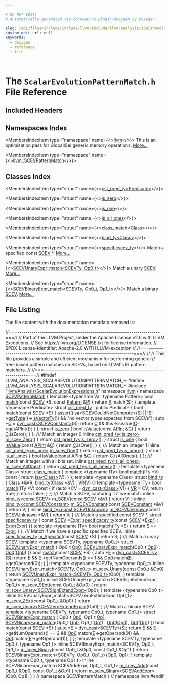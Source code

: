 ```yaml
---

# DO NOT EDIT!
# Automatically generated via docusaurus-plugin-doxygen by Doxygen.

slug: /api/files/include/include/llvm/include/llvm/analysis/scalarevolutionpatternmatch-h
custom_edit_url: null
keywords:
  - doxygen
  - reference
  - file

---
```





# The `ScalarEvolutionPatternMatch.h` File Reference

<DoxygenPage pluginConfig={pluginConfig}>



## Included Headers

<IncludesList>
<IncludesListItem
  filePath="llvm/Analysis/ScalarEvolutionExpressions.h"
  permalink="/docs/api/files/include/include/llvm/include/llvm/analysis/scalarevolutionexpressions-h"
  isLocal="true" />
</IncludesList>

## Namespaces Index

<MembersIndex>

<MembersIndexItem
  type="namespace"
  name={<><a href="/docs/api/namespaces/llvm">llvm</a></>}>
This is an optimization pass for GlobalISel generic memory operations. <a href="/docs/api/namespaces/llvm/#details">More...</a>
</MembersIndexItem>

<MembersIndexItem
  type="namespace"
  name={<><a href="/docs/api/namespaces/llvm/scevpatternmatch">llvm::SCEVPatternMatch</a></>}>
</MembersIndexItem>

</MembersIndex>

## Classes Index

<MembersIndex>

<MembersIndexItem
  type="struct"
  name={<><a href="/docs/api/structs/llvm/scevpatternmatch/cst-pred-ty">cst_pred_ty&lt;Predicate&gt;</a></>}>
</MembersIndexItem>

<MembersIndexItem
  type="struct"
  name={<><a href="/docs/api/structs/llvm/scevpatternmatch/is-zero">is_zero</a></>}>
</MembersIndexItem>

<MembersIndexItem
  type="struct"
  name={<><a href="/docs/api/structs/llvm/scevpatternmatch/is-one">is_one</a></>}>
</MembersIndexItem>

<MembersIndexItem
  type="struct"
  name={<><a href="/docs/api/structs/llvm/scevpatternmatch/is-all-ones">is_all_ones</a></>}>
</MembersIndexItem>

<MembersIndexItem
  type="struct"
  name={<><a href="/docs/api/structs/llvm/scevpatternmatch/class-match">class_match&lt;Class&gt;</a></>}>
</MembersIndexItem>

<MembersIndexItem
  type="struct"
  name={<><a href="/docs/api/structs/llvm/scevpatternmatch/bind-ty">bind_ty&lt;Class&gt;</a></>}>
</MembersIndexItem>

<MembersIndexItem
  type="struct"
  name={<><a href="/docs/api/structs/llvm/scevpatternmatch/specificscev-ty">specificscev_ty</a></>}>
Match a specified const <a href="/docs/api/classes/llvm/scev">SCEV</a> &#42;. <a href="/docs/api/structs/llvm/scevpatternmatch/specificscev-ty/#details">More...</a>
</MembersIndexItem>

<MembersIndexItem
  type="struct"
  name={<><a href="/docs/api/structs/llvm/scevpatternmatch/scevunaryexpr-match">SCEVUnaryExpr_match&lt;SCEVTy, Op0_t&gt;</a></>}>
Match a unary <a href="/docs/api/classes/llvm/scev">SCEV</a>. <a href="/docs/api/structs/llvm/scevpatternmatch/scevunaryexpr-match/#details">More...</a>
</MembersIndexItem>

<MembersIndexItem
  type="struct"
  name={<><a href="/docs/api/structs/llvm/scevpatternmatch/scevbinaryexpr-match">SCEVBinaryExpr_match&lt;SCEVTy, Op0_t, Op1_t&gt;</a></>}>
Match a binary <a href="/docs/api/classes/llvm/scev">SCEV</a>. <a href="/docs/api/structs/llvm/scevpatternmatch/scevbinaryexpr-match/#details">More...</a>
</MembersIndexItem>

</MembersIndex>


## File Listing

The file content with the documentation metadata removed is:

<ProgramListing>

<Link id="l00001" /><CodeLine lineNumber="1"><Highlight kind="comment">//===----------------------------------------------------------------------===//</Highlight><Highlight kind="normal"></Highlight></CodeLine>
<Link id="l00002" /><CodeLine lineNumber="2"><Highlight kind="normal"></Highlight><Highlight kind="comment">// Part of the LLVM Project, under the Apache License v2.0 with LLVM Exceptions.</Highlight><Highlight kind="normal"></Highlight></CodeLine>
<Link id="l00003" /><CodeLine lineNumber="3"><Highlight kind="normal"></Highlight><Highlight kind="comment">// See https://llvm.org/LICENSE.txt for license information.</Highlight><Highlight kind="normal"></Highlight></CodeLine>
<Link id="l00004" /><CodeLine lineNumber="4"><Highlight kind="normal"></Highlight><Highlight kind="comment">// SPDX-License-Identifier: Apache-2.0 WITH LLVM-exception</Highlight><Highlight kind="normal"></Highlight></CodeLine>
<Link id="l00005" /><CodeLine lineNumber="5"><Highlight kind="normal"></Highlight><Highlight kind="comment">//</Highlight><Highlight kind="normal"></Highlight></CodeLine>
<Link id="l00006" /><CodeLine lineNumber="6"><Highlight kind="normal"></Highlight><Highlight kind="comment">//===----------------------------------------------------------------------===//</Highlight><Highlight kind="normal"></Highlight></CodeLine>
<Link id="l00007" /><CodeLine lineNumber="7"><Highlight kind="normal"></Highlight><Highlight kind="comment">//</Highlight><Highlight kind="normal"></Highlight></CodeLine>
<Link id="l00008" /><CodeLine lineNumber="8"><Highlight kind="normal"></Highlight><Highlight kind="comment">// This file provides a simple and efficient mechanism for performing general</Highlight><Highlight kind="normal"></Highlight></CodeLine>
<Link id="l00009" /><CodeLine lineNumber="9"><Highlight kind="normal"></Highlight><Highlight kind="comment">// tree-based pattern matches on SCEVs, based on LLVM&#39;s IR pattern matchers.</Highlight><Highlight kind="normal"></Highlight></CodeLine>
<Link id="l00010" /><CodeLine lineNumber="10"><Highlight kind="normal"></Highlight><Highlight kind="comment">//</Highlight><Highlight kind="normal"></Highlight></CodeLine>
<Link id="l00011" /><CodeLine lineNumber="11"><Highlight kind="normal"></Highlight><Highlight kind="comment">//===----------------------------------------------------------------------===//</Highlight><Highlight kind="normal"></Highlight></CodeLine>
<Link id="l00012" /><CodeLine lineNumber="12"><Highlight kind="normal"></Highlight></CodeLine>
<Link id="l00013" /><CodeLine lineNumber="13"><Highlight kind="normal"></Highlight><Highlight kind="preprocessor">#ifndef LLVM&#95;ANALYSIS&#95;SCALAREVOLUTIONPATTERNMATCH&#95;H</Highlight><Highlight kind="normal"></Highlight></CodeLine>
<Link id="l00014" /><CodeLine lineNumber="14"><Highlight kind="normal"></Highlight><Highlight kind="preprocessor">#define LLVM&#95;ANALYSIS&#95;SCALAREVOLUTIONPATTERNMATCH&#95;H</Highlight><Highlight kind="normal"></Highlight></CodeLine>
<Link id="l00015" /><CodeLine lineNumber="15"><Highlight kind="normal"></Highlight></CodeLine>
<Link id="l00016" /><CodeLine lineNumber="16"><Highlight kind="normal"></Highlight><Highlight kind="preprocessor">#include &quot;<a href="/docs/api/files/include/include/llvm/include/llvm/analysis/scalarevolutionexpressions-h">llvm/Analysis/ScalarEvolutionExpressions.h</a>&quot;</Highlight><Highlight kind="normal"></Highlight></CodeLine>
<Link id="l00017" /><CodeLine lineNumber="17"><Highlight kind="normal"></Highlight></CodeLine>
<Link id="l00018" /><CodeLine lineNumber="18"><Highlight kind="normal"></Highlight><Highlight kind="keyword">namespace </Highlight><Highlight kind="normal"><a href="/docs/api/namespaces/llvm">llvm</a> &#123;</Highlight></CodeLine>
<Link id="l00019" /><CodeLine lineNumber="19" lineLink="/docs/api/namespaces/llvm/scevpatternmatch"><Highlight kind="normal"></Highlight><Highlight kind="keyword">namespace </Highlight><Highlight kind="normal"><a href="/docs/api/namespaces/llvm/scevpatternmatch">SCEVPatternMatch</a> &#123;</Highlight></CodeLine>
<Link id="l00020" /><CodeLine lineNumber="20"><Highlight kind="normal"></Highlight></CodeLine>
<Link id="l00021" /><CodeLine lineNumber="21"><Highlight kind="normal"></Highlight><Highlight kind="keyword">template</Highlight><Highlight kind="normal"> &lt;</Highlight><Highlight kind="keyword">typename</Highlight><Highlight kind="normal"> Val, </Highlight><Highlight kind="keyword">typename</Highlight><Highlight kind="normal"> Pattern&gt;</Highlight></CodeLine>
<Link id="l00022" /><CodeLine lineNumber="22" lineLink="/docs/api/namespaces/llvm/scevpatternmatch/#ac7955a91d3f8f0d5caff3879f0778e82"><Highlight kind="normal"></Highlight><Highlight kind="keywordtype">bool</Highlight><Highlight kind="normal"> <a href="/docs/api/namespaces/llvm/scevpatternmatch/#ac7955a91d3f8f0d5caff3879f0778e82">match</a>(</Highlight><Highlight kind="keyword">const</Highlight><Highlight kind="normal"> <a href="/docs/api/classes/llvm/scev">SCEV</a> &#42;S, </Highlight><Highlight kind="keyword">const</Highlight><Highlight kind="normal"> <a href="/docs/api/classes/llvm/pattern">Pattern</a> &amp;<a href="/docs/api/files/lib/lib/option/option-cpp/#a04665169063c8ca1f2ea96c27fc7c2b2">P</a>) &#123;</Highlight></CodeLine>
<Link id="l00023" /><CodeLine lineNumber="23"><Highlight kind="normal">  </Highlight><Highlight kind="keywordflow">return</Highlight><Highlight kind="normal"> <a href="/docs/api/files/lib/lib/option/option-cpp/#a04665169063c8ca1f2ea96c27fc7c2b2">P</a>.match(S);</Highlight></CodeLine>
<Link id="l00024" /><CodeLine lineNumber="24"><Highlight kind="normal">&#125;</Highlight></CodeLine>
<Link id="l00025" /><CodeLine lineNumber="25"><Highlight kind="normal"></Highlight></CodeLine>
<Link id="l00026" /><CodeLine lineNumber="26" lineLink="/docs/api/structs/llvm/scevpatternmatch/cst-pred-ty"><Highlight kind="normal"></Highlight><Highlight kind="keyword">template</Highlight><Highlight kind="normal"> &lt;</Highlight><Highlight kind="keyword">typename</Highlight><Highlight kind="normal"> Predicate&gt; </Highlight><Highlight kind="keyword">struct </Highlight><Highlight kind="normal"><a href="/docs/api/structs/llvm/scevpatternmatch/cst-pred-ty">cst&#95;pred&#95;ty</a> : </Highlight><Highlight kind="keyword">public</Highlight><Highlight kind="normal"> Predicate &#123;</Highlight></CodeLine>
<Link id="l00027" /><CodeLine lineNumber="27" lineLink="/docs/api/structs/llvm/scevpatternmatch/cst-pred-ty/#ab4dc630e0981601d51bf88cf21779d7e"><Highlight kind="normal">  </Highlight><Highlight kind="keywordtype">bool</Highlight><Highlight kind="normal"> <a href="/docs/api/structs/llvm/scevpatternmatch/cst-pred-ty/#ab4dc630e0981601d51bf88cf21779d7e">match</a>(</Highlight><Highlight kind="keyword">const</Highlight><Highlight kind="normal"> <a href="/docs/api/classes/llvm/scev">SCEV</a> &#42;S) &#123;</Highlight></CodeLine>
<Link id="l00028" /><CodeLine lineNumber="28"><Highlight kind="normal">    <a href="/docs/api/files/lib/lib/target/lib/target/amdgpu/silowercontrolflow-cpp/#a4868c5d81c5ccc98c47aeab6244346a0">assert</a>((<a href="/docs/api/namespaces/llvm/#a92ca992e52dddc420f4b069cae06dfbe">isa&lt;SCEVCouldNotCompute&gt;</a>(S) || !S-&gt;<a href="/docs/api/classes/llvm/scev/#aefeda9454a5e8dfcec3deb106964832a">getType</a>()-&gt;<a href="/docs/api/classes/llvm/type/#a1bc022868b23918efa44df511f4d5b61">isVectorTy</a>()) &amp;&amp;</Highlight></CodeLine>
<Link id="l00029" /><CodeLine lineNumber="29"><Highlight kind="normal">           </Highlight><Highlight kind="stringliteral">&quot;no vector types expected from SCEVs&quot;</Highlight><Highlight kind="normal">);</Highlight></CodeLine>
<Link id="l00030" /><CodeLine lineNumber="30"><Highlight kind="normal">    </Highlight><Highlight kind="keyword">auto</Highlight><Highlight kind="normal"> &#42;<a href="/docs/api/namespaces/llvm/callingconv/#ac6aa1387c4375260e2468eb5a77fdb4cafd841a49aec1539bc88abc8ff9e170fb">C</a> = <a href="/docs/api/namespaces/llvm/#a22eeee01734061ac1b31ccd994c49eef">dyn&#95;cast&lt;SCEVConstant&gt;</a>(S);</Highlight></CodeLine>
<Link id="l00031" /><CodeLine lineNumber="31"><Highlight kind="normal">    </Highlight><Highlight kind="keywordflow">return</Highlight><Highlight kind="normal"> <a href="/docs/api/namespaces/llvm/callingconv/#ac6aa1387c4375260e2468eb5a77fdb4cafd841a49aec1539bc88abc8ff9e170fb">C</a> &amp;&amp; this-&gt;isValue(<a href="/docs/api/namespaces/llvm/callingconv/#ac6aa1387c4375260e2468eb5a77fdb4cafd841a49aec1539bc88abc8ff9e170fb">C</a>-&gt;getAPInt());</Highlight></CodeLine>
<Link id="l00032" /><CodeLine lineNumber="32"><Highlight kind="normal">  &#125;</Highlight></CodeLine>
<Link id="l00033" /><CodeLine lineNumber="33"><Highlight kind="normal">&#125;;</Highlight></CodeLine>
<Link id="l00034" /><CodeLine lineNumber="34"><Highlight kind="normal"></Highlight></CodeLine>
<Link id="l00035" /><CodeLine lineNumber="35" lineLink="/docs/api/structs/llvm/scevpatternmatch/is-zero"><Highlight kind="normal"></Highlight><Highlight kind="keyword">struct </Highlight><Highlight kind="normal"><a href="/docs/api/structs/llvm/scevpatternmatch/is-zero">is&#95;zero</a> &#123;</Highlight></CodeLine>
<Link id="l00036" /><CodeLine lineNumber="36" lineLink="/docs/api/structs/llvm/scevpatternmatch/is-zero/#a83f7a3b74de4cb32b12dde83f6ed571b"><Highlight kind="normal">  </Highlight><Highlight kind="keywordtype">bool</Highlight><Highlight kind="normal"> <a href="/docs/api/structs/llvm/scevpatternmatch/is-zero/#a83f7a3b74de4cb32b12dde83f6ed571b">isValue</a>(</Highlight><Highlight kind="keyword">const</Highlight><Highlight kind="normal"> <a href="/docs/api/classes/llvm/apint">APInt</a> &amp;<a href="/docs/api/namespaces/llvm/callingconv/#ac6aa1387c4375260e2468eb5a77fdb4cafd841a49aec1539bc88abc8ff9e170fb">C</a>) &#123; </Highlight><Highlight kind="keywordflow">return</Highlight><Highlight kind="normal"> <a href="/docs/api/namespaces/llvm/callingconv/#ac6aa1387c4375260e2468eb5a77fdb4cafd841a49aec1539bc88abc8ff9e170fb">C</a>.isZero(); &#125;</Highlight></CodeLine>
<Link id="l00037" /><CodeLine lineNumber="37"><Highlight kind="normal">&#125;;</Highlight><Highlight kind="comment"></Highlight></CodeLine>
<Link id="l00038" /><CodeLine lineNumber="38"><Highlight kind="comment">/// Match an integer 0</Highlight><Highlight kind="normal"></Highlight></CodeLine>
<Link id="l00039" /><CodeLine lineNumber="39" lineLink="/docs/api/namespaces/llvm/scevpatternmatch/#a62d53a67714c66eee08eeabddc553f90"><Highlight kind="normal"></Highlight><Highlight kind="keyword">inline</Highlight><Highlight kind="normal"> <a href="/docs/api/structs/llvm/scevpatternmatch/cst-pred-ty">cst&#95;pred&#95;ty&lt;is&#95;zero&gt;</a> <a href="/docs/api/namespaces/llvm/scevpatternmatch/#a62d53a67714c66eee08eeabddc553f90">m&#95;scev&#95;Zero</a>() &#123; </Highlight><Highlight kind="keywordflow">return</Highlight><Highlight kind="normal"> <a href="/docs/api/namespaces/llvm/patternmatch/#a2b5f533193f2de8ac7defc766444dec2">cst&#95;pred&#95;ty&lt;is&#95;zero&gt;</a>(); &#125;</Highlight></CodeLine>
<Link id="l00040" /><CodeLine lineNumber="40"><Highlight kind="normal"></Highlight></CodeLine>
<Link id="l00041" /><CodeLine lineNumber="41" lineLink="/docs/api/structs/llvm/scevpatternmatch/is-one"><Highlight kind="normal"></Highlight><Highlight kind="keyword">struct </Highlight><Highlight kind="normal"><a href="/docs/api/structs/llvm/scevpatternmatch/is-one">is&#95;one</a> &#123;</Highlight></CodeLine>
<Link id="l00042" /><CodeLine lineNumber="42" lineLink="/docs/api/structs/llvm/scevpatternmatch/is-one/#a05847973a1b18f977ae1e305d5f93ae2"><Highlight kind="normal">  </Highlight><Highlight kind="keywordtype">bool</Highlight><Highlight kind="normal"> <a href="/docs/api/structs/llvm/scevpatternmatch/is-one/#a05847973a1b18f977ae1e305d5f93ae2">isValue</a>(</Highlight><Highlight kind="keyword">const</Highlight><Highlight kind="normal"> <a href="/docs/api/classes/llvm/apint">APInt</a> &amp;<a href="/docs/api/namespaces/llvm/callingconv/#ac6aa1387c4375260e2468eb5a77fdb4cafd841a49aec1539bc88abc8ff9e170fb">C</a>) &#123; </Highlight><Highlight kind="keywordflow">return</Highlight><Highlight kind="normal"> <a href="/docs/api/namespaces/llvm/callingconv/#ac6aa1387c4375260e2468eb5a77fdb4cafd841a49aec1539bc88abc8ff9e170fb">C</a>.isOne(); &#125;</Highlight></CodeLine>
<Link id="l00043" /><CodeLine lineNumber="43"><Highlight kind="normal">&#125;;</Highlight><Highlight kind="comment"></Highlight></CodeLine>
<Link id="l00044" /><CodeLine lineNumber="44"><Highlight kind="comment">/// Match an integer 1</Highlight><Highlight kind="normal"></Highlight></CodeLine>
<Link id="l00045" /><CodeLine lineNumber="45" lineLink="/docs/api/namespaces/llvm/scevpatternmatch/#a32f18a399d4211e82f655952be83b3fe"><Highlight kind="normal"></Highlight><Highlight kind="keyword">inline</Highlight><Highlight kind="normal"> <a href="/docs/api/structs/llvm/scevpatternmatch/cst-pred-ty">cst&#95;pred&#95;ty&lt;is&#95;one&gt;</a> <a href="/docs/api/namespaces/llvm/scevpatternmatch/#a32f18a399d4211e82f655952be83b3fe">m&#95;scev&#95;One</a>() &#123; </Highlight><Highlight kind="keywordflow">return</Highlight><Highlight kind="normal"> <a href="/docs/api/namespaces/llvm/patternmatch/#a2b5f533193f2de8ac7defc766444dec2">cst&#95;pred&#95;ty&lt;is&#95;one&gt;</a>(); &#125;</Highlight></CodeLine>
<Link id="l00046" /><CodeLine lineNumber="46"><Highlight kind="normal"></Highlight></CodeLine>
<Link id="l00047" /><CodeLine lineNumber="47" lineLink="/docs/api/structs/llvm/scevpatternmatch/is-all-ones"><Highlight kind="normal"></Highlight><Highlight kind="keyword">struct </Highlight><Highlight kind="normal"><a href="/docs/api/structs/llvm/scevpatternmatch/is-all-ones">is&#95;all&#95;ones</a> &#123;</Highlight></CodeLine>
<Link id="l00048" /><CodeLine lineNumber="48" lineLink="/docs/api/structs/llvm/scevpatternmatch/is-all-ones/#a28fa332544dbe42580ef803dc4e9dbaa"><Highlight kind="normal">  </Highlight><Highlight kind="keywordtype">bool</Highlight><Highlight kind="normal"> <a href="/docs/api/structs/llvm/scevpatternmatch/is-all-ones/#a28fa332544dbe42580ef803dc4e9dbaa">isValue</a>(</Highlight><Highlight kind="keyword">const</Highlight><Highlight kind="normal"> <a href="/docs/api/classes/llvm/apint">APInt</a> &amp;<a href="/docs/api/namespaces/llvm/callingconv/#ac6aa1387c4375260e2468eb5a77fdb4cafd841a49aec1539bc88abc8ff9e170fb">C</a>) &#123; </Highlight><Highlight kind="keywordflow">return</Highlight><Highlight kind="normal"> <a href="/docs/api/namespaces/llvm/callingconv/#ac6aa1387c4375260e2468eb5a77fdb4cafd841a49aec1539bc88abc8ff9e170fb">C</a>.isAllOnes(); &#125;</Highlight></CodeLine>
<Link id="l00049" /><CodeLine lineNumber="49"><Highlight kind="normal">&#125;;</Highlight><Highlight kind="comment"></Highlight></CodeLine>
<Link id="l00050" /><CodeLine lineNumber="50"><Highlight kind="comment">/// Match an integer with all bits set.</Highlight><Highlight kind="normal"></Highlight></CodeLine>
<Link id="l00051" /><CodeLine lineNumber="51" lineLink="/docs/api/namespaces/llvm/scevpatternmatch/#a1de79361b162493659d416289d71be8f"><Highlight kind="normal"></Highlight><Highlight kind="keyword">inline</Highlight><Highlight kind="normal"> <a href="/docs/api/structs/llvm/scevpatternmatch/cst-pred-ty">cst&#95;pred&#95;ty&lt;is&#95;all&#95;ones&gt;</a> <a href="/docs/api/namespaces/llvm/scevpatternmatch/#a1de79361b162493659d416289d71be8f">m&#95;scev&#95;AllOnes</a>() &#123;</Highlight></CodeLine>
<Link id="l00052" /><CodeLine lineNumber="52"><Highlight kind="normal">  </Highlight><Highlight kind="keywordflow">return</Highlight><Highlight kind="normal"> <a href="/docs/api/namespaces/llvm/patternmatch/#a2b5f533193f2de8ac7defc766444dec2">cst&#95;pred&#95;ty&lt;is&#95;all&#95;ones&gt;</a>();</Highlight></CodeLine>
<Link id="l00053" /><CodeLine lineNumber="53"><Highlight kind="normal">&#125;</Highlight></CodeLine>
<Link id="l00054" /><CodeLine lineNumber="54"><Highlight kind="normal"></Highlight></CodeLine>
<Link id="l00055" /><CodeLine lineNumber="55" lineLink="/docs/api/structs/llvm/scevpatternmatch/class-match"><Highlight kind="normal"></Highlight><Highlight kind="keyword">template</Highlight><Highlight kind="normal"> &lt;</Highlight><Highlight kind="keyword">typename</Highlight><Highlight kind="normal"> Class&gt; </Highlight><Highlight kind="keyword">struct </Highlight><Highlight kind="normal"><a href="/docs/api/structs/llvm/scevpatternmatch/class-match">class&#95;match</a> &#123;</Highlight></CodeLine>
<Link id="l00056" /><CodeLine lineNumber="56" lineLink="/docs/api/structs/llvm/scevpatternmatch/class-match/#a8b3f5eb8d5c8e0eb915af145d9cc5db8"><Highlight kind="normal">  </Highlight><Highlight kind="keyword">template</Highlight><Highlight kind="normal"> &lt;</Highlight><Highlight kind="keyword">typename</Highlight><Highlight kind="normal"> ITy&gt; </Highlight><Highlight kind="keywordtype">bool</Highlight><Highlight kind="normal"> <a href="/docs/api/structs/llvm/scevpatternmatch/class-match/#a8b3f5eb8d5c8e0eb915af145d9cc5db8">match</a>(ITy &#42;V)</Highlight><Highlight kind="keyword"> const </Highlight><Highlight kind="normal">&#123; </Highlight><Highlight kind="keywordflow">return</Highlight><Highlight kind="normal"> <a href="/docs/api/namespaces/llvm/#a92ca992e52dddc420f4b069cae06dfbe">isa&lt;Class&gt;</a>(V); &#125;</Highlight></CodeLine>
<Link id="l00057" /><CodeLine lineNumber="57"><Highlight kind="normal">&#125;;</Highlight></CodeLine>
<Link id="l00058" /><CodeLine lineNumber="58"><Highlight kind="normal"></Highlight></CodeLine>
<Link id="l00059" /><CodeLine lineNumber="59" lineLink="/docs/api/structs/llvm/scevpatternmatch/bind-ty"><Highlight kind="normal"></Highlight><Highlight kind="keyword">template</Highlight><Highlight kind="normal"> &lt;</Highlight><Highlight kind="keyword">typename</Highlight><Highlight kind="normal"> Class&gt; </Highlight><Highlight kind="keyword">struct </Highlight><Highlight kind="normal"><a href="/docs/api/structs/llvm/scevpatternmatch/bind-ty/#acde603221b555e2afb7e409624bef074">bind&#95;ty</a> &#123;</Highlight></CodeLine>
<Link id="l00060" /><CodeLine lineNumber="60" lineLink="/docs/api/structs/llvm/scevpatternmatch/bind-ty/#aa1adeb64045dda52e9facc723d27639c"><Highlight kind="normal">  Class &#42;&amp;<a href="/docs/api/structs/llvm/scevpatternmatch/bind-ty/#aa1adeb64045dda52e9facc723d27639c">VR</a>;</Highlight></CodeLine>
<Link id="l00061" /><CodeLine lineNumber="61"><Highlight kind="normal"></Highlight></CodeLine>
<Link id="l00062" /><CodeLine lineNumber="62" lineLink="/docs/api/structs/llvm/scevpatternmatch/bind-ty/#acde603221b555e2afb7e409624bef074"><Highlight kind="normal">  <a href="/docs/api/structs/llvm/scevpatternmatch/bind-ty/#acde603221b555e2afb7e409624bef074">bind&#95;ty</a>(Class &#42;&amp;V) : <a href="/docs/api/structs/llvm/scevpatternmatch/bind-ty/#aa1adeb64045dda52e9facc723d27639c">VR</a>(V) &#123;&#125;</Highlight></CodeLine>
<Link id="l00063" /><CodeLine lineNumber="63"><Highlight kind="normal"></Highlight></CodeLine>
<Link id="l00064" /><CodeLine lineNumber="64" lineLink="/docs/api/structs/llvm/scevpatternmatch/bind-ty/#a498159318cb76f88bdafb26c1a6705ce"><Highlight kind="normal">  </Highlight><Highlight kind="keyword">template</Highlight><Highlight kind="normal"> &lt;</Highlight><Highlight kind="keyword">typename</Highlight><Highlight kind="normal"> ITy&gt; </Highlight><Highlight kind="keywordtype">bool</Highlight><Highlight kind="normal"> <a href="/docs/api/structs/llvm/scevpatternmatch/bind-ty/#a498159318cb76f88bdafb26c1a6705ce">match</a>(ITy &#42;V)</Highlight><Highlight kind="keyword"> const </Highlight><Highlight kind="normal">&#123;</Highlight></CodeLine>
<Link id="l00065" /><CodeLine lineNumber="65"><Highlight kind="normal">    </Highlight><Highlight kind="keywordflow">if</Highlight><Highlight kind="normal"> (</Highlight><Highlight kind="keyword">auto</Highlight><Highlight kind="normal"> &#42;CV = <a href="/docs/api/namespaces/llvm/#a22eeee01734061ac1b31ccd994c49eef">dyn&#95;cast&lt;Class&gt;</a>(V)) &#123;</Highlight></CodeLine>
<Link id="l00066" /><CodeLine lineNumber="66"><Highlight kind="normal">      <a href="/docs/api/structs/llvm/scevpatternmatch/bind-ty/#aa1adeb64045dda52e9facc723d27639c">VR</a> = CV;</Highlight></CodeLine>
<Link id="l00067" /><CodeLine lineNumber="67"><Highlight kind="normal">      </Highlight><Highlight kind="keywordflow">return</Highlight><Highlight kind="normal"> </Highlight><Highlight kind="keyword">true</Highlight><Highlight kind="normal">;</Highlight></CodeLine>
<Link id="l00068" /><CodeLine lineNumber="68"><Highlight kind="normal">    &#125;</Highlight></CodeLine>
<Link id="l00069" /><CodeLine lineNumber="69"><Highlight kind="normal">    </Highlight><Highlight kind="keywordflow">return</Highlight><Highlight kind="normal"> </Highlight><Highlight kind="keyword">false</Highlight><Highlight kind="normal">;</Highlight></CodeLine>
<Link id="l00070" /><CodeLine lineNumber="70"><Highlight kind="normal">  &#125;</Highlight></CodeLine>
<Link id="l00071" /><CodeLine lineNumber="71"><Highlight kind="normal">&#125;;</Highlight></CodeLine>
<Link id="l00072" /><CodeLine lineNumber="72"><Highlight kind="normal"></Highlight><Highlight kind="comment"></Highlight></CodeLine>
<Link id="l00073" /><CodeLine lineNumber="73"><Highlight kind="comment">/// Match a SCEV, capturing it if we match.</Highlight><Highlight kind="normal"></Highlight></CodeLine>
<Link id="l00074" /><CodeLine lineNumber="74" lineLink="/docs/api/namespaces/llvm/scevpatternmatch/#ab0973683daf2e05aba14a475dcdc92b6"><Highlight kind="normal"></Highlight><Highlight kind="keyword">inline</Highlight><Highlight kind="normal"> <a href="/docs/api/structs/llvm/scevpatternmatch/bind-ty">bind&#95;ty&lt;const SCEV&gt;</a> <a href="/docs/api/namespaces/llvm/scevpatternmatch/#ab0973683daf2e05aba14a475dcdc92b6">m&#95;SCEV</a>(</Highlight><Highlight kind="keyword">const</Highlight><Highlight kind="normal"> <a href="/docs/api/classes/llvm/scev">SCEV</a> &#42;&amp;V) &#123; </Highlight><Highlight kind="keywordflow">return</Highlight><Highlight kind="normal"> V; &#125;</Highlight></CodeLine>
<Link id="l00075" /><CodeLine lineNumber="75" lineLink="/docs/api/namespaces/llvm/scevpatternmatch/#a6fe3af90920fdb88cbe26bf0d128df67"><Highlight kind="normal"></Highlight><Highlight kind="keyword">inline</Highlight><Highlight kind="normal"> <a href="/docs/api/structs/llvm/scevpatternmatch/bind-ty">bind&#95;ty&lt;const SCEVConstant&gt;</a> <a href="/docs/api/namespaces/llvm/scevpatternmatch/#a6fe3af90920fdb88cbe26bf0d128df67">m&#95;SCEVConstant</a>(</Highlight><Highlight kind="keyword">const</Highlight><Highlight kind="normal"> <a href="/docs/api/classes/llvm/scevconstant">SCEVConstant</a> &#42;&amp;V) &#123;</Highlight></CodeLine>
<Link id="l00076" /><CodeLine lineNumber="76"><Highlight kind="normal">  </Highlight><Highlight kind="keywordflow">return</Highlight><Highlight kind="normal"> V;</Highlight></CodeLine>
<Link id="l00077" /><CodeLine lineNumber="77"><Highlight kind="normal">&#125;</Highlight></CodeLine>
<Link id="l00078" /><CodeLine lineNumber="78" lineLink="/docs/api/namespaces/llvm/scevpatternmatch/#ada6b2c21c80db94138f1475e2041c92a"><Highlight kind="normal"></Highlight><Highlight kind="keyword">inline</Highlight><Highlight kind="normal"> <a href="/docs/api/structs/llvm/scevpatternmatch/bind-ty">bind&#95;ty&lt;const SCEVUnknown&gt;</a> <a href="/docs/api/namespaces/llvm/scevpatternmatch/#ada6b2c21c80db94138f1475e2041c92a">m&#95;SCEVUnknown</a>(</Highlight><Highlight kind="keyword">const</Highlight><Highlight kind="normal"> <a href="/docs/api/classes/llvm/scevunknown">SCEVUnknown</a> &#42;&amp;V) &#123;</Highlight></CodeLine>
<Link id="l00079" /><CodeLine lineNumber="79"><Highlight kind="normal">  </Highlight><Highlight kind="keywordflow">return</Highlight><Highlight kind="normal"> V;</Highlight></CodeLine>
<Link id="l00080" /><CodeLine lineNumber="80"><Highlight kind="normal">&#125;</Highlight></CodeLine>
<Link id="l00081" /><CodeLine lineNumber="81"><Highlight kind="normal"></Highlight><Highlight kind="comment"></Highlight></CodeLine>
<Link id="l00082" /><CodeLine lineNumber="82"><Highlight kind="comment">/// Match a specified const SCEV &#42;.</Highlight><Highlight kind="normal"></Highlight></CodeLine>
<Link id="l00083" /><CodeLine lineNumber="83" lineLink="/docs/api/structs/llvm/scevpatternmatch/specificscev-ty"><Highlight kind="normal"></Highlight><Highlight kind="keyword">struct </Highlight><Highlight kind="normal"><a href="/docs/api/structs/llvm/scevpatternmatch/specificscev-ty/#a0ff1a169eab0280212116fb5a2a098c2">specificscev&#95;ty</a> &#123;</Highlight></CodeLine>
<Link id="l00084" /><CodeLine lineNumber="84" lineLink="/docs/api/structs/llvm/scevpatternmatch/specificscev-ty/#a7d33d31895bf113e74864cd5c9a6cb0f"><Highlight kind="normal">  </Highlight><Highlight kind="keyword">const</Highlight><Highlight kind="normal"> <a href="/docs/api/classes/llvm/scev">SCEV</a> &#42;<a href="/docs/api/structs/llvm/scevpatternmatch/specificscev-ty/#a7d33d31895bf113e74864cd5c9a6cb0f">Expr</a>;</Highlight></CodeLine>
<Link id="l00085" /><CodeLine lineNumber="85"><Highlight kind="normal"></Highlight></CodeLine>
<Link id="l00086" /><CodeLine lineNumber="86" lineLink="/docs/api/structs/llvm/scevpatternmatch/specificscev-ty/#a0ff1a169eab0280212116fb5a2a098c2"><Highlight kind="normal">  <a href="/docs/api/structs/llvm/scevpatternmatch/specificscev-ty/#a0ff1a169eab0280212116fb5a2a098c2">specificscev&#95;ty</a>(</Highlight><Highlight kind="keyword">const</Highlight><Highlight kind="normal"> <a href="/docs/api/classes/llvm/scev">SCEV</a> &#42;<a href="/docs/api/structs/llvm/scevpatternmatch/specificscev-ty/#a7d33d31895bf113e74864cd5c9a6cb0f">Expr</a>) : <a href="/docs/api/structs/llvm/scevpatternmatch/specificscev-ty/#a7d33d31895bf113e74864cd5c9a6cb0f">Expr</a>(<a href="/docs/api/structs/llvm/scevpatternmatch/specificscev-ty/#a7d33d31895bf113e74864cd5c9a6cb0f">Expr</a>) &#123;&#125;</Highlight></CodeLine>
<Link id="l00087" /><CodeLine lineNumber="87"><Highlight kind="normal"></Highlight></CodeLine>
<Link id="l00088" /><CodeLine lineNumber="88" lineLink="/docs/api/structs/llvm/scevpatternmatch/specificscev-ty/#a31f8aebcf3cf853d553b476a3fd05757"><Highlight kind="normal">  </Highlight><Highlight kind="keyword">template</Highlight><Highlight kind="normal"> &lt;</Highlight><Highlight kind="keyword">typename</Highlight><Highlight kind="normal"> ITy&gt; </Highlight><Highlight kind="keywordtype">bool</Highlight><Highlight kind="normal"> <a href="/docs/api/structs/llvm/scevpatternmatch/specificscev-ty/#a31f8aebcf3cf853d553b476a3fd05757">match</a>(ITy &#42;S) &#123; </Highlight><Highlight kind="keywordflow">return</Highlight><Highlight kind="normal"> S == <a href="/docs/api/structs/llvm/scevpatternmatch/specificscev-ty/#a7d33d31895bf113e74864cd5c9a6cb0f">Expr</a>; &#125;</Highlight></CodeLine>
<Link id="l00089" /><CodeLine lineNumber="89"><Highlight kind="normal">&#125;;</Highlight></CodeLine>
<Link id="l00090" /><CodeLine lineNumber="90"><Highlight kind="normal"></Highlight><Highlight kind="comment"></Highlight></CodeLine>
<Link id="l00091" /><CodeLine lineNumber="91"><Highlight kind="comment">/// Match if we have a specific specified SCEV.</Highlight><Highlight kind="normal"></Highlight></CodeLine>
<Link id="l00092" /><CodeLine lineNumber="92" lineLink="/docs/api/namespaces/llvm/scevpatternmatch/#aebc6c55025721491eeb05105183e6b27"><Highlight kind="normal"></Highlight><Highlight kind="keyword">inline</Highlight><Highlight kind="normal"> <a href="/docs/api/structs/llvm/scevpatternmatch/specificscev-ty">specificscev&#95;ty</a> <a href="/docs/api/namespaces/llvm/scevpatternmatch/#aebc6c55025721491eeb05105183e6b27">m&#95;Specific</a>(</Highlight><Highlight kind="keyword">const</Highlight><Highlight kind="normal"> <a href="/docs/api/classes/llvm/scev">SCEV</a> &#42;S) &#123; </Highlight><Highlight kind="keywordflow">return</Highlight><Highlight kind="normal"> S; &#125;</Highlight></CodeLine>
<Link id="l00093" /><CodeLine lineNumber="93"><Highlight kind="normal"></Highlight><Highlight kind="comment"></Highlight></CodeLine>
<Link id="l00094" /><CodeLine lineNumber="94"><Highlight kind="comment">/// Match a unary SCEV.</Highlight><Highlight kind="normal"></Highlight></CodeLine>
<Link id="l00095" /><CodeLine lineNumber="95" lineLink="/docs/api/structs/llvm/scevpatternmatch/scevunaryexpr-match"><Highlight kind="normal"></Highlight><Highlight kind="keyword">template</Highlight><Highlight kind="normal"> &lt;</Highlight><Highlight kind="keyword">typename</Highlight><Highlight kind="normal"> SCEVTy, </Highlight><Highlight kind="keyword">typename</Highlight><Highlight kind="normal"> Op0&#95;t&gt; </Highlight><Highlight kind="keyword">struct </Highlight><Highlight kind="normal"><a href="/docs/api/structs/llvm/scevpatternmatch/scevunaryexpr-match/#af997883873dcd8d14d301c7d787091a1">SCEVUnaryExpr&#95;match</a> &#123;</Highlight></CodeLine>
<Link id="l00096" /><CodeLine lineNumber="96" lineLink="/docs/api/structs/llvm/scevpatternmatch/scevunaryexpr-match/#a8bb75baf4407702e40b88816853e4216"><Highlight kind="normal">  Op0&#95;t <a href="/docs/api/structs/llvm/scevpatternmatch/scevunaryexpr-match/#a8bb75baf4407702e40b88816853e4216">Op0</a>;</Highlight></CodeLine>
<Link id="l00097" /><CodeLine lineNumber="97"><Highlight kind="normal"></Highlight></CodeLine>
<Link id="l00098" /><CodeLine lineNumber="98" lineLink="/docs/api/structs/llvm/scevpatternmatch/scevunaryexpr-match/#af997883873dcd8d14d301c7d787091a1"><Highlight kind="normal">  <a href="/docs/api/structs/llvm/scevpatternmatch/scevunaryexpr-match/#af997883873dcd8d14d301c7d787091a1">SCEVUnaryExpr&#95;match</a>(Op0&#95;t <a href="/docs/api/structs/llvm/scevpatternmatch/scevunaryexpr-match/#a8bb75baf4407702e40b88816853e4216">Op0</a>) : <a href="/docs/api/structs/llvm/scevpatternmatch/scevunaryexpr-match/#a8bb75baf4407702e40b88816853e4216">Op0</a>(<a href="/docs/api/structs/llvm/scevpatternmatch/scevunaryexpr-match/#a8bb75baf4407702e40b88816853e4216">Op0</a>) &#123;&#125;</Highlight></CodeLine>
<Link id="l00099" /><CodeLine lineNumber="99"><Highlight kind="normal"></Highlight></CodeLine>
<Link id="l00100" /><CodeLine lineNumber="100" lineLink="/docs/api/structs/llvm/scevpatternmatch/scevunaryexpr-match/#a6eb4a147dee765361e167d444aeb464a"><Highlight kind="normal">  </Highlight><Highlight kind="keywordtype">bool</Highlight><Highlight kind="normal"> <a href="/docs/api/structs/llvm/scevpatternmatch/scevunaryexpr-match/#a6eb4a147dee765361e167d444aeb464a">match</a>(</Highlight><Highlight kind="keyword">const</Highlight><Highlight kind="normal"> <a href="/docs/api/classes/llvm/scev">SCEV</a> &#42;S) &#123;</Highlight></CodeLine>
<Link id="l00101" /><CodeLine lineNumber="101"><Highlight kind="normal">    </Highlight><Highlight kind="keyword">auto</Highlight><Highlight kind="normal"> &#42;<a href="/docs/api/files/lib/lib/ir/builtingcs-cpp/#abb2b3a60ccc38a28239e19a1646e0c8a">E</a> = <a href="/docs/api/namespaces/llvm/#a22eeee01734061ac1b31ccd994c49eef">dyn&#95;cast&lt;SCEVTy&gt;</a>(S);</Highlight></CodeLine>
<Link id="l00102" /><CodeLine lineNumber="102"><Highlight kind="normal">    </Highlight><Highlight kind="keywordflow">return</Highlight><Highlight kind="normal"> <a href="/docs/api/files/lib/lib/ir/builtingcs-cpp/#abb2b3a60ccc38a28239e19a1646e0c8a">E</a> &amp;&amp; <a href="/docs/api/files/lib/lib/ir/builtingcs-cpp/#abb2b3a60ccc38a28239e19a1646e0c8a">E</a>-&gt;getNumOperands() == 1 &amp;&amp; <a href="/docs/api/structs/llvm/scevpatternmatch/scevunaryexpr-match/#a8bb75baf4407702e40b88816853e4216">Op0</a>.match(<a href="/docs/api/files/lib/lib/ir/builtingcs-cpp/#abb2b3a60ccc38a28239e19a1646e0c8a">E</a>-&gt;getOperand(0));</Highlight></CodeLine>
<Link id="l00103" /><CodeLine lineNumber="103"><Highlight kind="normal">  &#125;</Highlight></CodeLine>
<Link id="l00104" /><CodeLine lineNumber="104"><Highlight kind="normal">&#125;;</Highlight></CodeLine>
<Link id="l00105" /><CodeLine lineNumber="105"><Highlight kind="normal"></Highlight></CodeLine>
<Link id="l00106" /><CodeLine lineNumber="106"><Highlight kind="normal"></Highlight><Highlight kind="keyword">template</Highlight><Highlight kind="normal"> &lt;</Highlight><Highlight kind="keyword">typename</Highlight><Highlight kind="normal"> SCEVTy, </Highlight><Highlight kind="keyword">typename</Highlight><Highlight kind="normal"> Op0&#95;t&gt;</Highlight></CodeLine>
<Link id="l00107" /><CodeLine lineNumber="107" lineLink="/docs/api/namespaces/llvm/scevpatternmatch/#a5a2bb3c419ab8d1b97ecac4f88abd8c8"><Highlight kind="normal"></Highlight><Highlight kind="keyword">inline</Highlight><Highlight kind="normal"> <a href="/docs/api/structs/llvm/scevpatternmatch/scevunaryexpr-match">SCEVUnaryExpr&#95;match&lt;SCEVTy, Op0&#95;t&gt;</a> <a href="/docs/api/namespaces/llvm/scevpatternmatch/#a5a2bb3c419ab8d1b97ecac4f88abd8c8">m&#95;scev&#95;Unary</a>(</Highlight><Highlight kind="keyword">const</Highlight><Highlight kind="normal"> Op0&#95;t &amp;Op0) &#123;</Highlight></CodeLine>
<Link id="l00108" /><CodeLine lineNumber="108"><Highlight kind="normal">  </Highlight><Highlight kind="keywordflow">return</Highlight><Highlight kind="normal"> <a href="/docs/api/structs/llvm/scevpatternmatch/scevunaryexpr-match">SCEVUnaryExpr&#95;match&lt;SCEVTy, Op0&#95;t&gt;</a>(Op0);</Highlight></CodeLine>
<Link id="l00109" /><CodeLine lineNumber="109"><Highlight kind="normal">&#125;</Highlight></CodeLine>
<Link id="l00110" /><CodeLine lineNumber="110"><Highlight kind="normal"></Highlight></CodeLine>
<Link id="l00111" /><CodeLine lineNumber="111"><Highlight kind="normal"></Highlight><Highlight kind="keyword">template</Highlight><Highlight kind="normal"> &lt;</Highlight><Highlight kind="keyword">typename</Highlight><Highlight kind="normal"> Op0&#95;t&gt;</Highlight></CodeLine>
<Link id="l00112" /><CodeLine lineNumber="112"><Highlight kind="normal"></Highlight><Highlight kind="keyword">inline</Highlight><Highlight kind="normal"> SCEVUnaryExpr&#95;match&lt;SCEVSignExtendExpr, Op0&#95;t&gt;</Highlight></CodeLine>
<Link id="l00113" /><CodeLine lineNumber="113" lineLink="/docs/api/namespaces/llvm/scevpatternmatch/#a5d2afa52ae75b1aa999e655dd1b441bb"><Highlight kind="normal"><a href="/docs/api/namespaces/llvm/scevpatternmatch/#a5d2afa52ae75b1aa999e655dd1b441bb">m&#95;scev&#95;SExt</a>(</Highlight><Highlight kind="keyword">const</Highlight><Highlight kind="normal"> Op0&#95;t &amp;Op0) &#123;</Highlight></CodeLine>
<Link id="l00114" /><CodeLine lineNumber="114"><Highlight kind="normal">  </Highlight><Highlight kind="keywordflow">return</Highlight><Highlight kind="normal"> <a href="/docs/api/namespaces/llvm/scevpatternmatch/#a5a2bb3c419ab8d1b97ecac4f88abd8c8">m&#95;scev&#95;Unary&lt;SCEVSignExtendExpr&gt;</a>(Op0);</Highlight></CodeLine>
<Link id="l00115" /><CodeLine lineNumber="115"><Highlight kind="normal">&#125;</Highlight></CodeLine>
<Link id="l00116" /><CodeLine lineNumber="116"><Highlight kind="normal"></Highlight></CodeLine>
<Link id="l00117" /><CodeLine lineNumber="117"><Highlight kind="normal"></Highlight><Highlight kind="keyword">template</Highlight><Highlight kind="normal"> &lt;</Highlight><Highlight kind="keyword">typename</Highlight><Highlight kind="normal"> Op0&#95;t&gt;</Highlight></CodeLine>
<Link id="l00118" /><CodeLine lineNumber="118"><Highlight kind="normal"></Highlight><Highlight kind="keyword">inline</Highlight><Highlight kind="normal"> SCEVUnaryExpr&#95;match&lt;SCEVZeroExtendExpr, Op0&#95;t&gt;</Highlight></CodeLine>
<Link id="l00119" /><CodeLine lineNumber="119" lineLink="/docs/api/namespaces/llvm/scevpatternmatch/#a1e9ee58917905b467821fd8340a88514"><Highlight kind="normal"><a href="/docs/api/namespaces/llvm/scevpatternmatch/#a1e9ee58917905b467821fd8340a88514">m&#95;scev&#95;ZExt</a>(</Highlight><Highlight kind="keyword">const</Highlight><Highlight kind="normal"> Op0&#95;t &amp;Op0) &#123;</Highlight></CodeLine>
<Link id="l00120" /><CodeLine lineNumber="120"><Highlight kind="normal">  </Highlight><Highlight kind="keywordflow">return</Highlight><Highlight kind="normal"> <a href="/docs/api/namespaces/llvm/scevpatternmatch/#a5a2bb3c419ab8d1b97ecac4f88abd8c8">m&#95;scev&#95;Unary&lt;SCEVZeroExtendExpr&gt;</a>(Op0);</Highlight></CodeLine>
<Link id="l00121" /><CodeLine lineNumber="121"><Highlight kind="normal">&#125;</Highlight></CodeLine>
<Link id="l00122" /><CodeLine lineNumber="122"><Highlight kind="normal"></Highlight><Highlight kind="comment"></Highlight></CodeLine>
<Link id="l00123" /><CodeLine lineNumber="123"><Highlight kind="comment">/// Match a binary SCEV.</Highlight><Highlight kind="normal"></Highlight></CodeLine>
<Link id="l00124" /><CodeLine lineNumber="124"><Highlight kind="normal"></Highlight><Highlight kind="keyword">template</Highlight><Highlight kind="normal"> &lt;</Highlight><Highlight kind="keyword">typename</Highlight><Highlight kind="normal"> SCEVTy, </Highlight><Highlight kind="keyword">typename</Highlight><Highlight kind="normal"> Op0&#95;t, </Highlight><Highlight kind="keyword">typename</Highlight><Highlight kind="normal"> Op1&#95;t&gt;</Highlight></CodeLine>
<Link id="l00125" /><CodeLine lineNumber="125" lineLink="/docs/api/structs/llvm/scevpatternmatch/scevbinaryexpr-match"><Highlight kind="normal"></Highlight><Highlight kind="keyword">struct </Highlight><Highlight kind="normal"><a href="/docs/api/structs/llvm/scevpatternmatch/scevbinaryexpr-match/#a53c723a3c53d0699bd638fe830b8d72e">SCEVBinaryExpr&#95;match</a> &#123;</Highlight></CodeLine>
<Link id="l00126" /><CodeLine lineNumber="126" lineLink="/docs/api/structs/llvm/scevpatternmatch/scevbinaryexpr-match/#a03bff5c3802ccf2d2451976262a30fb8"><Highlight kind="normal">  Op0&#95;t <a href="/docs/api/structs/llvm/scevpatternmatch/scevbinaryexpr-match/#a03bff5c3802ccf2d2451976262a30fb8">Op0</a>;</Highlight></CodeLine>
<Link id="l00127" /><CodeLine lineNumber="127" lineLink="/docs/api/structs/llvm/scevpatternmatch/scevbinaryexpr-match/#ab4d9a7d52798ba4a183fd9b3d45596db"><Highlight kind="normal">  Op1&#95;t <a href="/docs/api/structs/llvm/scevpatternmatch/scevbinaryexpr-match/#ab4d9a7d52798ba4a183fd9b3d45596db">Op1</a>;</Highlight></CodeLine>
<Link id="l00128" /><CodeLine lineNumber="128"><Highlight kind="normal"></Highlight></CodeLine>
<Link id="l00129" /><CodeLine lineNumber="129" lineLink="/docs/api/structs/llvm/scevpatternmatch/scevbinaryexpr-match/#a53c723a3c53d0699bd638fe830b8d72e"><Highlight kind="normal">  <a href="/docs/api/structs/llvm/scevpatternmatch/scevbinaryexpr-match/#a53c723a3c53d0699bd638fe830b8d72e">SCEVBinaryExpr&#95;match</a>(Op0&#95;t <a href="/docs/api/structs/llvm/scevpatternmatch/scevbinaryexpr-match/#a03bff5c3802ccf2d2451976262a30fb8">Op0</a>, Op1&#95;t <a href="/docs/api/structs/llvm/scevpatternmatch/scevbinaryexpr-match/#ab4d9a7d52798ba4a183fd9b3d45596db">Op1</a>) : <a href="/docs/api/structs/llvm/scevpatternmatch/scevbinaryexpr-match/#a03bff5c3802ccf2d2451976262a30fb8">Op0</a>(<a href="/docs/api/structs/llvm/scevpatternmatch/scevbinaryexpr-match/#a03bff5c3802ccf2d2451976262a30fb8">Op0</a>), <a href="/docs/api/structs/llvm/scevpatternmatch/scevbinaryexpr-match/#ab4d9a7d52798ba4a183fd9b3d45596db">Op1</a>(<a href="/docs/api/structs/llvm/scevpatternmatch/scevbinaryexpr-match/#ab4d9a7d52798ba4a183fd9b3d45596db">Op1</a>) &#123;&#125;</Highlight></CodeLine>
<Link id="l00130" /><CodeLine lineNumber="130"><Highlight kind="normal"></Highlight></CodeLine>
<Link id="l00131" /><CodeLine lineNumber="131" lineLink="/docs/api/structs/llvm/scevpatternmatch/scevbinaryexpr-match/#af4757ee4c341aa3a17e34a76f9b7eec6"><Highlight kind="normal">  </Highlight><Highlight kind="keywordtype">bool</Highlight><Highlight kind="normal"> <a href="/docs/api/structs/llvm/scevpatternmatch/scevbinaryexpr-match/#af4757ee4c341aa3a17e34a76f9b7eec6">match</a>(</Highlight><Highlight kind="keyword">const</Highlight><Highlight kind="normal"> <a href="/docs/api/classes/llvm/scev">SCEV</a> &#42;S) &#123;</Highlight></CodeLine>
<Link id="l00132" /><CodeLine lineNumber="132"><Highlight kind="normal">    </Highlight><Highlight kind="keyword">auto</Highlight><Highlight kind="normal"> &#42;<a href="/docs/api/files/lib/lib/ir/builtingcs-cpp/#abb2b3a60ccc38a28239e19a1646e0c8a">E</a> = <a href="/docs/api/namespaces/llvm/#a22eeee01734061ac1b31ccd994c49eef">dyn&#95;cast&lt;SCEVTy&gt;</a>(S);</Highlight></CodeLine>
<Link id="l00133" /><CodeLine lineNumber="133"><Highlight kind="normal">    </Highlight><Highlight kind="keywordflow">return</Highlight><Highlight kind="normal"> <a href="/docs/api/files/lib/lib/ir/builtingcs-cpp/#abb2b3a60ccc38a28239e19a1646e0c8a">E</a> &amp;&amp; <a href="/docs/api/files/lib/lib/ir/builtingcs-cpp/#abb2b3a60ccc38a28239e19a1646e0c8a">E</a>-&gt;getNumOperands() == 2 &amp;&amp; <a href="/docs/api/structs/llvm/scevpatternmatch/scevbinaryexpr-match/#a03bff5c3802ccf2d2451976262a30fb8">Op0</a>.match(<a href="/docs/api/files/lib/lib/ir/builtingcs-cpp/#abb2b3a60ccc38a28239e19a1646e0c8a">E</a>-&gt;getOperand(0)) &amp;&amp;</Highlight></CodeLine>
<Link id="l00134" /><CodeLine lineNumber="134"><Highlight kind="normal">           <a href="/docs/api/structs/llvm/scevpatternmatch/scevbinaryexpr-match/#ab4d9a7d52798ba4a183fd9b3d45596db">Op1</a>.match(<a href="/docs/api/files/lib/lib/ir/builtingcs-cpp/#abb2b3a60ccc38a28239e19a1646e0c8a">E</a>-&gt;getOperand(1));</Highlight></CodeLine>
<Link id="l00135" /><CodeLine lineNumber="135"><Highlight kind="normal">  &#125;</Highlight></CodeLine>
<Link id="l00136" /><CodeLine lineNumber="136"><Highlight kind="normal">&#125;;</Highlight></CodeLine>
<Link id="l00137" /><CodeLine lineNumber="137"><Highlight kind="normal"></Highlight></CodeLine>
<Link id="l00138" /><CodeLine lineNumber="138"><Highlight kind="normal"></Highlight><Highlight kind="keyword">template</Highlight><Highlight kind="normal"> &lt;</Highlight><Highlight kind="keyword">typename</Highlight><Highlight kind="normal"> SCEVTy, </Highlight><Highlight kind="keyword">typename</Highlight><Highlight kind="normal"> Op0&#95;t, </Highlight><Highlight kind="keyword">typename</Highlight><Highlight kind="normal"> Op1&#95;t&gt;</Highlight></CodeLine>
<Link id="l00139" /><CodeLine lineNumber="139"><Highlight kind="normal"></Highlight><Highlight kind="keyword">inline</Highlight><Highlight kind="normal"> SCEVBinaryExpr&#95;match&lt;SCEVTy, Op0&#95;t, Op1&#95;t&gt;</Highlight></CodeLine>
<Link id="l00140" /><CodeLine lineNumber="140" lineLink="/docs/api/namespaces/llvm/scevpatternmatch/#a6a98d628fbd84f4cf679797e2504eb56"><Highlight kind="normal"><a href="/docs/api/namespaces/llvm/scevpatternmatch/#a6a98d628fbd84f4cf679797e2504eb56">m&#95;scev&#95;Binary</a>(</Highlight><Highlight kind="keyword">const</Highlight><Highlight kind="normal"> Op0&#95;t &amp;Op0, </Highlight><Highlight kind="keyword">const</Highlight><Highlight kind="normal"> Op1&#95;t &amp;Op1) &#123;</Highlight></CodeLine>
<Link id="l00141" /><CodeLine lineNumber="141"><Highlight kind="normal">  </Highlight><Highlight kind="keywordflow">return</Highlight><Highlight kind="normal"> <a href="/docs/api/structs/llvm/scevpatternmatch/scevbinaryexpr-match">SCEVBinaryExpr&#95;match&lt;SCEVTy, Op0&#95;t, Op1&#95;t&gt;</a>(Op0, Op1);</Highlight></CodeLine>
<Link id="l00142" /><CodeLine lineNumber="142"><Highlight kind="normal">&#125;</Highlight></CodeLine>
<Link id="l00143" /><CodeLine lineNumber="143"><Highlight kind="normal"></Highlight></CodeLine>
<Link id="l00144" /><CodeLine lineNumber="144"><Highlight kind="normal"></Highlight><Highlight kind="keyword">template</Highlight><Highlight kind="normal"> &lt;</Highlight><Highlight kind="keyword">typename</Highlight><Highlight kind="normal"> Op0&#95;t, </Highlight><Highlight kind="keyword">typename</Highlight><Highlight kind="normal"> Op1&#95;t&gt;</Highlight></CodeLine>
<Link id="l00145" /><CodeLine lineNumber="145"><Highlight kind="normal"></Highlight><Highlight kind="keyword">inline</Highlight><Highlight kind="normal"> SCEVBinaryExpr&#95;match&lt;SCEVAddExpr, Op0&#95;t, Op1&#95;t&gt;</Highlight></CodeLine>
<Link id="l00146" /><CodeLine lineNumber="146" lineLink="/docs/api/namespaces/llvm/scevpatternmatch/#ab87b37da589c455145d08655567f61d1"><Highlight kind="normal"><a href="/docs/api/namespaces/llvm/scevpatternmatch/#ab87b37da589c455145d08655567f61d1">m&#95;scev&#95;Add</a>(</Highlight><Highlight kind="keyword">const</Highlight><Highlight kind="normal"> Op0&#95;t &amp;Op0, </Highlight><Highlight kind="keyword">const</Highlight><Highlight kind="normal"> Op1&#95;t &amp;Op1) &#123;</Highlight></CodeLine>
<Link id="l00147" /><CodeLine lineNumber="147"><Highlight kind="normal">  </Highlight><Highlight kind="keywordflow">return</Highlight><Highlight kind="normal"> <a href="/docs/api/namespaces/llvm/scevpatternmatch/#a6a98d628fbd84f4cf679797e2504eb56">m&#95;scev&#95;Binary&lt;SCEVAddExpr&gt;</a>(Op0, Op1);</Highlight></CodeLine>
<Link id="l00148" /><CodeLine lineNumber="148"><Highlight kind="normal">&#125;</Highlight></CodeLine>
<Link id="l00149" /><CodeLine lineNumber="149"><Highlight kind="normal"></Highlight></CodeLine>
<Link id="l00150" /><CodeLine lineNumber="150"><Highlight kind="normal">&#125; </Highlight><Highlight kind="comment">// namespace SCEVPatternMatch</Highlight><Highlight kind="normal"></Highlight></CodeLine>
<Link id="l00151" /><CodeLine lineNumber="151"><Highlight kind="normal">&#125; </Highlight><Highlight kind="comment">// namespace llvm</Highlight><Highlight kind="normal"></Highlight></CodeLine>
<Link id="l00152" /><CodeLine lineNumber="152"><Highlight kind="normal"></Highlight></CodeLine>
<Link id="l00153" /><CodeLine lineNumber="153"><Highlight kind="normal"></Highlight><Highlight kind="preprocessor">#endif</Highlight></CodeLine>

</ProgramListing>


</DoxygenPage>
